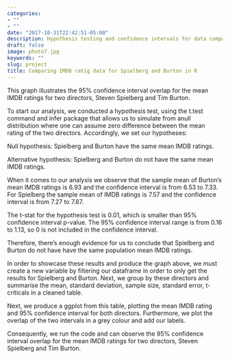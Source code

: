 ```yaml
---
categories:
- ""
- ""
date: "2017-10-31T22:42:51-05:00"
description: Hypothesis testing and confidence intervals for data comparison in R.
draft: false
image: photo7.jpg
keywords: ""
slug: project
title: Comparing IMDB ratig data for Spielberg and Burton in R  
---
```


This graph illustrates the 95% confidence interval overlap for the mean IMDB ratings for two directors, Steven Spielberg and Tim Burton. 

To start our analysis, we conducted a hypothesis test, using the t.test command and infer package that allows us to simulate from anull distribution where one can assume zero difference between the mean rating of the two directors. Accordingly, we set our hypotheses:

Null hypothesis: Spielberg and Burton have the same mean IMDB ratings.

Alternative hypothesis: Spielberg and Burton do not have the same mean IMDB ratings.

When it comes to our analysis we observe that the sample mean of Burton’s mean IMDB ratings is 6.93 and the confidence interval is from 6.53 to 7.33. For Spielberg the sample mean of IMDB ratings is 7.57 and the confidence interval is from 7.27 to 7.87.

The t-stat for the hypothesis test is 0.01, which is smaller than 95% confidence interval p-value. The 95% confidence interval range is from 0.16 to 1.13, so 0 is not included in the confidence interval. 

Therefore, there’s enough evidence for us to conclude that Spielberg and Burton do not have have the same population mean IMDB ratings.

In order to showcase these results and produce the graph above, we must create a new variable by filtering our dataframe in order to only get the results for Spielberg and Burton. Next, we group by these directors and summarise  the mean, standard deviation,  sample size, standard error, t-criticals in a cleaned table.

Next, we produce a ggplot from this table, plotting the mean IMDB rating and 95% confidence interval for  both directors. Furthermore, we plot the overlap of the two intervals in a grey colour and add our labels.

Consequently, we run the code and can observe the 95% confidence interval overlap for the mean IMDB ratings for two directors, Steven Spielberg and Tim Burton. 